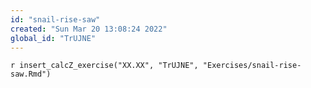 ```yaml
---
id: "snail-rise-saw"
created: "Sun Mar 20 13:08:24 2022"
global_id: "TrUJNE"
---
```


`r insert_calcZ_exercise("XX.XX", "TrUJNE", "Exercises/snail-rise-saw.Rmd")`

